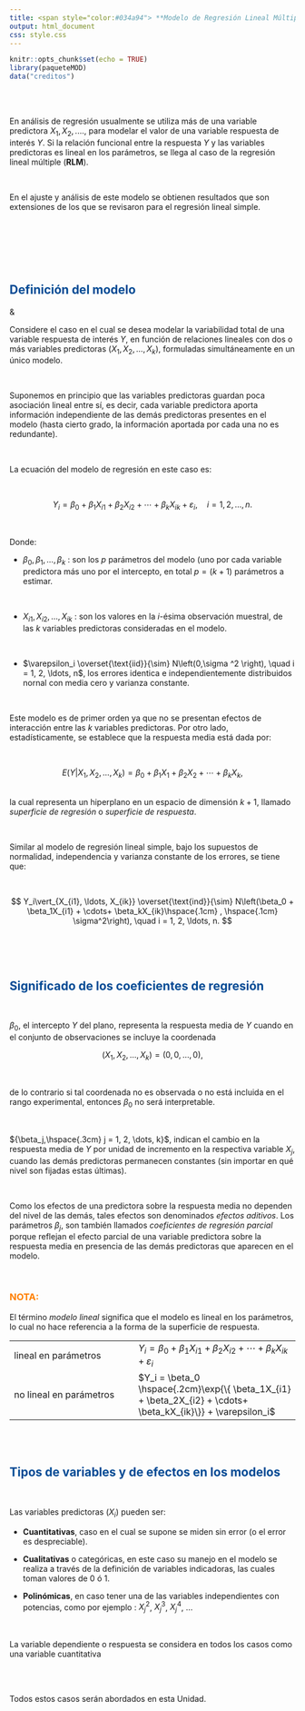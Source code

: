 ```yaml
---
title: <span style="color:#034a94"> **Modelo de Regresión Lineal Múltiple**</span>
output: html_document
css: style.css
---
```


```r
knitr::opts_chunk$set(echo = TRUE)
library(paqueteMOD)
data("creditos")

```

</br></br>

En análisis de regresión usualmente se utiliza más de una variable predictora $X_1, X_2, ....$,  para modelar el valor de una variable respuesta de interés $Y$. Si la relación funcional entre la respuesta $Y$ y las variables predictoras es lineal en los parámetros, se llega al caso de la regresión lineal múltiple (**RLM**).

</br>

En el ajuste y análisis de este modelo se obtienen resultados que son extensiones de los que se revisaron  para el regresión lineal simple.

</br>

<!-- A continuación se introducen nociones preliminares relacionados con la forma matricial del modelo que permite un manejo más simple de la estructura del modelo del RLM. -->


</br></br></br>

## <span style="color:#034a94">**Definición del modelo** </span>
&
</br>

Considere el caso en el cual se desea modelar la variabilidad total de una variable respuesta de interés $Y$, en función de relaciones lineales con dos o más variables predictoras ($X_1, X_2, \dots, X_k$), formuladas simultáneamente en un único modelo.

</br>

Suponemos en principio que las variables predictoras guardan poca asociación lineal entre sí, es decir, cada variable predictora aporta información independiente de las demás predictoras presentes en el modelo (hasta cierto grado, la información aportada por cada una no es redundante).

</br>

La ecuación del modelo de regresión en este caso es:

</br>

<div class="content-box-blue">

$$
Y_i = \beta_0 + \beta_1X_{i1} + \beta_2X_{i2} + \cdots+ \beta_kX_{ik} + \varepsilon_i, \quad i = 1, 2, \ldots, n.
$$ 
 </div>
 
</br>

Donde:

* $\beta_0, \beta_1, \ldots, \beta_k$ :  son los $p$ parámetros del modelo (uno por cada variable predictora más uno por el intercepto, en total  $p = (k + 1$) parámetros a estimar.

</br>

* $X_{i1}, X_{i2}, \ldots, X_{ik}$ :  son los valores en la $i$-ésima observación muestral, de las $k$ variables predictoras consideradas en el modelo.

</br>

* $\varepsilon_i \overset{\text{iid}}{\sim} N\left(0,\sigma ^2 \right), \quad i = 1, 2, \ldots, n$, los errores identica e independientemente distribuidos nornal con media cero y varianza constante.



</br>

Este modelo es de primer orden ya que no se presentan efectos de interacción entre las $k$ variables predictoras. Por otro lado, estadísticamente, se establece que la respuesta media está dada por:

</br>


<div class="content-box-blue">

$$
E\left(Y\vert X_1, X_2, \ldots, X_k\right) = \beta_0 + \beta_1X_1 + \beta_2X_2 + \cdots + \beta_kX_k,
$$
</div>

</br>
la cual representa un hiperplano en un espacio de dimensión ${k + 1}$, llamado *superficie de regresión* o *superficie de respuesta*.

 </br>

Similar al modelo de regresión lineal simple, bajo los supuestos de normalidad, independencia y varianza constante de los errores, se tiene que:

</br>

<div class="content-box-blue">
$$
Y_i\vert_{X_{i1}, \ldots, X_{ik}} \overset{\text{ind}}{\sim} N\left(\beta_0 + \beta_1X_{i1} + \cdots+ \beta_kX_{ik}\hspace{.1cm} , \hspace{.1cm} \sigma^2\right), \quad i = 1, 2, \ldots, n.
$$
</div>

</br></br></br>

## <span style="color:#034a94">**Significado de los coeficientes de regresión**</span>

</br>

<div class="content-box-blue">
$\beta_0$, el intercepto $Y$ del plano, representa la respuesta media de $Y$ cuando en el conjunto de observaciones se incluye la coordenada 

$${\left(X_1, X_2, \ldots, X_k\right) = \left(0, 0, \ldots, 0\right)},$$ 
</div>

</br>

de lo contrario si tal coordenada no es observada o no está incluida en el rango experimental, entonces ${\beta_0}$ no será interpretable.

</br>

<div class="content-box-blue">
${\beta_j,\hspace{.3cm} j = 1, 2, \dots, k}$, indican el cambio en la respuesta media de ${Y}$ por unidad de incremento en la respectiva variable ${X_j}$, cuando las demás predictoras permanecen constantes (sin importar en qué nivel son fijadas estas últimas).
</div>

</br>

Como los efectos de una predictora sobre la respuesta media no dependen del nivel de las demás, tales efectos son denominados *efectos aditivos*. Los parámetros ${\beta_j}$, son también llamados *coeficientes de regresión parcial* porque reflejan el efecto parcial de una variable predictora sobre la respuesta media en presencia de las demás predictoras que aparecen en el modelo.


</br>

<div class="content-box-yellow">
### <span style="color:#FF7F00">**NOTA:**</span> 

El término *modelo lineal* significa que el modelo es lineal en los parámetros, lo cual no hace referencia a la forma de la superficie de respuesta.

|                         |                                |
|:------------------------|:-------------------------------|
| lineal en parámetros    | $Y_i = \beta_0 + \beta_1X_{i1} + \beta_2X_{i2} + \cdots+ \beta_kX_{ik} + \varepsilon_i$          |
| no lineal en parámetros | $Y_i =  \beta_0 \hspace{.2cm}\exp{\{ \beta_1X_{i1} + \beta_2X_{i2} + \cdots+ \beta_kX_{ik}\}} + \varepsilon_i$   |

</div>

</br></br>

## <span style="color:#034a94">**Tipos de variables y de efectos en los modelos**</span>

</br>

Las variables predictoras ($X_{i}$) pueden ser:

* **Cuantitativas**, caso en el cual se supone se miden sin error (o el error es despreciable). 

* **Cualitativas** o categóricas, en este caso su manejo en el modelo se realiza a través de la definición de variables indicadoras, las cuales toman valores de 0 ó 1.

* **Polinómicas**, en caso tener una de las variables independientes con potencias, como por ejemplo : $X_j^{2}$, $X_j^{3}$, $X_j^{4}$, $\dots$

</br>

La variable dependiente o respuesta se considera en todos los casos como una variable cuantitativa

</br></br>

Todos estos casos serán abordados en esta Unidad.

